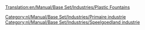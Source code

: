 [[Translation:en/Manual/Base Set/Industries/Plastic Fountains]]

{{nl/Manual/Base Set/Industries/Industrieën|image=en/Manual/Base Set/Industries/PlasticFountains.png
|name=Plasticfonteinen
|climates=[[nl/Manual/Klimaat#speelgoedland|Speelgoedland]]
|accepts=Niets
|produces=[[nl/Manual/Base Set/Cargos/Plastic|Plastic]]
|notes=Niet aanwezig in andere [[nl/Manual/Klimaat|klimaten]].
}}

[[Category:nl/Manual/Base Set/Industries/Primaire industrie]]
[[Category:nl/Manual/Base Set/Industries/Speelgoedland industrie]]